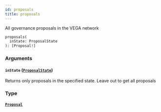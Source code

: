 ```yaml
---
id: proposals
title: proposals
---
```



All governance proposals in the VEGA network

```graphql
proposals(
  inState: ProposalState
): [Proposal!]
```


### Arguments

#### `inState` ([`ProposalState`](/docs/v0.47/graphql/enums/proposal-state))

Returns only proposals in the specified state. Leave out to get all proposals


### Type

#### [`Proposal`](/docs/v0.47/graphql/objects/proposal) 






